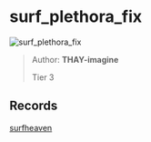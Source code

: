 
# surf_plethora_fix

![surf_plethora_fix](https://raw.githubusercontent.com/Sayt123/SurfMapPics/Maps-and-bonuses/csgo/surf_plethora_fix.jpg)

> Author: **THAY-imagine**
>
> Tier 3

## Records

[surfheaven](https://surfheaven.eu/map/surf_plethora_fix)
